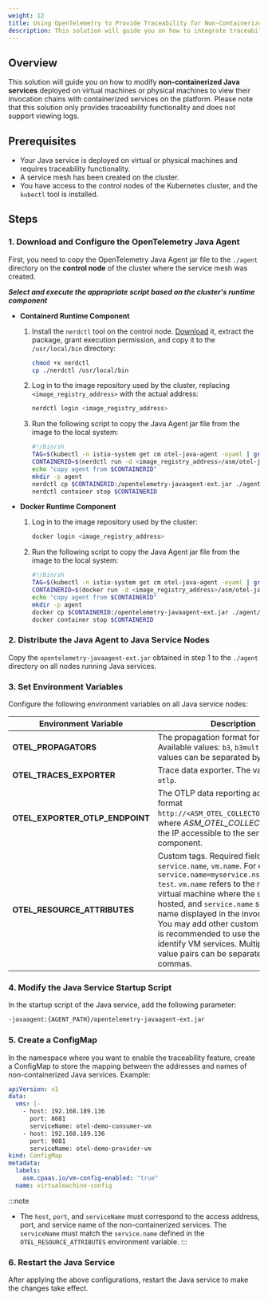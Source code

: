```yaml
---
weight: 12
title: Using OpenTelemetry to Provide Traceability for Non-Containerized Java Services
description: This solution will guide you on how to integrate traceability for non-containerized Java services so that their invocation chains with other services can be viewed on the platform.
---
```


## Overview

This solution will guide you on how to modify **non-containerized Java services** deployed on virtual machines or physical machines to view their invocation chains with containerized services on the platform. Please note that this solution only provides traceability functionality and does not support viewing logs.

## Prerequisites  

- Your Java service is deployed on virtual or physical machines and requires traceability functionality.
- A service mesh has been created on the cluster.
- You have access to the control nodes of the Kubernetes cluster, and the `kubectl` tool is installed.

## Steps  

### 1. Download and Configure the OpenTelemetry Java Agent  

First, you need to copy the OpenTelemetry Java Agent jar file to the `./agent` directory on the **control node** of the cluster where the service mesh was created.

___Select and execute the appropriate script based on the cluster's runtime component___

- **Containerd Runtime Component**  

    1. Install the `nerdctl` tool on the control node. [Download](https://github.com/containerd/nerdctl/releases/download/v1.6.0/nerdctl-1.6.0-linux-amd64.tar.gz) it, extract the package, grant execution permission, and copy it to the `/usr/local/bin` directory:

        ```bash
        chmod +x nerdctl  
        cp ./nerdctl /usr/local/bin  
        ```

    2. Log in to the image repository used by the cluster, replacing `<image_registry_address>` with the actual address:

        ```bash
        nerdctl login <image_registry_address>  
        ```

    3. Run the following script to copy the Java Agent jar file from the image to the local system:

        ```bash
        #!/bin/sh  
        TAG=$(kubectl -n istio-system get cm otel-java-agent -oyaml | grep versions -A1 | grep -v versions | awk '{print substr($0, 7)}')  
        CONTAINERID=$(nerdctl run -d <image_registry_address>/asm/otel-java-instrumentation:$TAG sleep 9999)  
        echo "copy agent from $CONTAINERID"  
        mkdir -p agent  
        nerdctl cp $CONTAINERID:/opentelemetry-javaagent-ext.jar ./agent/opentelemetry-javaagent-ext.jar  
        nerdctl container stop $CONTAINERID  
        ```

- **Docker Runtime Component**

    1. Log in to the image repository used by the cluster:

        ```bash
        docker login <image_registry_address>
        ```

    2. Run the following script to copy the Java Agent jar file from the image to the local system:

        ```bash
        #!/bin/sh  
        TAG=$(kubectl -n istio-system get cm otel-java-agent -oyaml | grep versions -A1 | grep -v versions | awk '{print substr($0, 7)}')  
        CONTAINERID=$(docker run -d <image_registry_address>/asm/otel-java-instrumentation:$TAG sleep 9999)  
        echo "copy agent from $CONTAINERID"  
        mkdir -p agent  
        docker cp $CONTAINERID:/opentelemetry-javaagent-ext.jar ./agent/opentelemetry-javaagent-ext.jar  
        docker container stop $CONTAINERID  
        ```

### 2. Distribute the Java Agent to Java Service Nodes  

Copy the `opentelemetry-javaagent-ext.jar` obtained in step 1 to the `./agent` directory on all nodes running Java services.

### 3. Set Environment Variables  

Configure the following environment variables on all Java service nodes:

| Environment Variable            | Description                                                                                                                                                                                                                                                                                                                                                                                                                            |
|---------------------------------|----------------------------------------------------------------------------------------------------------------------------------------------------------------------------------------------------------------------------------------------------------------------------------------------------------------------------------------------------------------------------------------------------------------------------------------|
| **OTEL_PROPAGATORS**            | The propagation format for trace data. Available values: `b3`, `b3multi`. Multiple values can be separated by commas.                                                                                                                                                                                                                                                                                                                  |
| **OTEL_TRACES_EXPORTER**        | Trace data exporter. The value must be `otlp`.                                                                                                                                                                                                                                                                                                                                                                                         |
| **OTEL_EXPORTER_OTLP_ENDPOINT** | The OTLP data reporting address in the format `http://<ASM_OTEL_COLLECTOR_IP>:4317`, where *ASM_OTEL_COLLECTOR_IP* is the IP accessible to the service mesh component.                                                                                                                                                                                                                                                                 |
| **OTEL_RESOURCE_ATTRIBUTES**    | Custom tags. Required fields: `service.name`, `vm.name`. For example: `service.name=myservice.ns,vm.name=vm-test`. `vm.name` refers to the name of the virtual machine where the service is hosted, and `service.name` specifies the name displayed in the invocation chain. You may add other custom tags, and it is recommended to use the `vm` prefix to identify VM services. Multiple key-value pairs can be separated by commas. |

### 4. Modify the Java Service Startup Script  

In the startup script of the Java service, add the following parameter:

```bash
-javaagent:{AGENT_PATH}/opentelemetry-javaagent-ext.jar
```

### 5. Create a ConfigMap  

In the namespace where you want to enable the traceability feature, create a ConfigMap to store the mapping between the addresses and names of non-containerized Java services. Example:

```yaml
apiVersion: v1
data:
  vms: |-
    - host: 192.168.189.136
      port: 8081
      serviceName: otel-demo-consumer-vm
    - host: 192.168.189.136
      port: 9081
      serviceName: otel-demo-provider-vm
kind: ConfigMap
metadata:
  labels:
    asm.cpaas.io/vm-config-enabled: "true"
  name: virtualmachine-config
```

:::note
- The `host`, `port`, and `serviceName` must correspond to the access address, port, and service name of the non-containerized services. The `serviceName` must match the `service.name` defined in the `OTEL_RESOURCE_ATTRIBUTES` environment variable.
:::

### 6. Restart the Java Service  

After applying the above configurations, restart the Java service to make the changes take effect.
